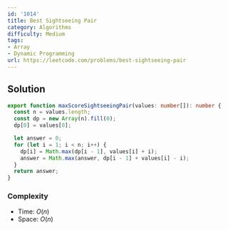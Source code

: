 ```yaml
---
id: '1014'
title: Best Sightseeing Pair
category: Algorithms
difficulty: Medium
tags:
- Array
- Dynamic Programming
url: https://leetcode.com/problems/best-sightseeing-pair
---
```


## Solution

```typescript filename="solution.ts" copy
export function maxScoreSightseeingPair(values: number[]): number {
  const n = values.length;
  const dp = new Array(n).fill(0);
  dp[0] = values[0];

  let answer = 0;
  for (let i = 1; i < n; i++) {
    dp[i] = Math.max(dp[i - 1], values[i] + i);
    answer = Math.max(answer, dp[i - 1] + values[i] - i);
  }
  return answer;
}
```

### Complexity

- Time: $O(n)$
- Space: $O(n)$

